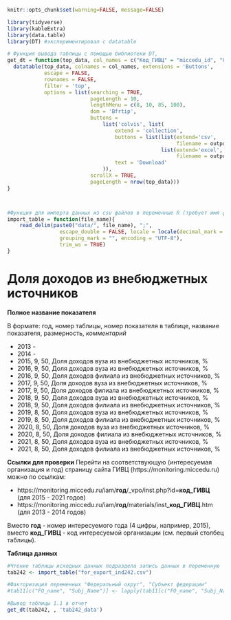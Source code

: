 
```r
knitr::opts_chunk$set(warning=FALSE, message=FALSE)
```


```r
library(tidyverse)
library(kableExtra)
library(data.table)
library(DT) #экспериментировал с datatable
```

```r
# Функция вывода таблицы с помощью библиотеки DT, 
get_dt = function(top_data, col_names = c("Код_ГИВЦ" = "miccedu_id", "Организация" = "clear_name", "2013" = "ind_2013_value", "2014" = "ind_2014_value", "2015" = "ind_2015_value", "2016" = "ind_2016_value", "2017" = "ind_2017_value", "2018" = "ind_2018_value", "2019" = "ind_2019_value", "2020" = "ind_2020_value", "2021" =  "ind_2021_value"), output_file_name) {
  datatable(top_data, colnames = col_names, extensions = 'Buttons',
            escape = FALSE,
            rownames = FALSE,
            filter = 'top',
            options = list(searching = TRUE,
                           pageLength = 10,
                           lengthMenu = c(8, 10, 85, 100),
                           dom = 'Bfrtip',
                           buttons = 
                               list('colvis', list(
                                   extend = 'collection',
                                   buttons = list(list(extend='csv',
                                                       filename = output_file_name),
                                                  list(extend='excel',
                                                       filename = output_file_name)),
                                   text = 'Download'
                               )),
                           scrollX = TRUE,
                           pageLength = nrow(top_data))) 
}



#Функция для импорта данных из csv файлов в переменные R (требует имя файла в кавычках и берет из каталока data рабочей директории проекта)
import_table = function(file_name){
    read_delim(paste0("data/", file_name), ";", 
                 escape_double = FALSE, locale = locale(decimal_mark = ",", 
                 grouping_mark = "", encoding = "UTF-8"), 
                 trim_ws = TRUE)
}
```






# Доля доходов из внебюджетных источников {#ind242_info}

**Полное название показателя**

В формате: год, номер таблицы, номер показателя в таблице, название показателя, размерность, *комментарий*


* 2013 -
* 2014 -
*	2015,	9,	50,	Доля доходов вуза из внебюджетных источников,	%
*	2016,	9,	50,	Доля доходов вуза из внебюджетных источников,	%
*	2016,	9,	50,	Доля доходов филиала из внебюджетных источников,	%
*	2017,	9,	50,	Доля доходов вуза из внебюджетных источников,	%
*	2017,	9,	50,	Доля доходов филиала из внебюджетных источников,	%
*	2018,	9,	50,	Доля доходов вуза из внебюджетных источников,	%
*	2018,	9,	50,	Доля доходов филиала из внебюджетных источников,	%
*	2019,	8,	50,	Доля доходов вуза из внебюджетных источников,	%
*	2019,	8,	50,	Доля доходов филиала из внебюджетных источников,	%
*	2020,	8,	50,	Доля доходов вуза из внебюджетных источников,	%
*	2020,	8,	50,	Доля доходов филиала из внебюджетных источников,	%
*	2021,	8,	50,	Доля доходов вуза из внебюджетных источников,	%
*	2021,	8,	50,	Доля доходов филиала из внебюджетных источников,	%

**Ссылки для проверки**
Перейти на соответствующую (интересуемая организация и год) страницу сайта ГИВЦ (https://monitoring.miccedu.ru) можно по ссылкам:

* https://monitoring.miccedu.ru/iam/**год**/_vpo/inst.php?id=**код_ГИВЦ** (для 2015 - 2021 годов)
* https://monitoring.miccedu.ru/iam/**год**/materials/inst_**код_ГИВЦ**.htm (для 2013 - 2014 годов)

Вместо **год** - номер интересуемого года (4 цифры, например, 2015), вместо **код_ГИВЦ** - код интересуемой организации (см. первый столбец таблицы).



**Таблица данных**

```r
#Чтение таблицы исходных данных подраздела запись данных в переменную
tab242 <- import_table("for_export_ind242.csv")

#Факторизация переменных "Федеральный округ", "Субъект федерации"
#tab11[c("FO_name", "Subj_Name")] <- lapply(tab11[c("FO_name", "Subj_Name")] , factor)

```




```r
#Вывод таблицы 1.1 в отчет
get_dt(tab242, , 'tab242_data')
```



